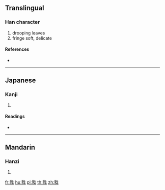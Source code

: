 {{character info/new}}
==Translingual==

===Han character===
{{Han char|rn=100|rad=生|as=07|sn=12|four=|canj=MOHQM}}

# drooping leaves
# fringe soft, delicate

====References====
* {{Han ref|kx=0755.120|dkj=21687|dj=1165.090|hdz=42578.040|uh=7524|ud=29988}}

----

==Japanese==

===Kanji===
{{ja-kanji|grade=|rs=生07}}

# {{defn|lang=ja|sort=生07}}

====Readings====
* {{ja-readings|on=[[ずい]] (zui), [[に]] (ni)|kun=|nanori=}}

----

==Mandarin==

===Hanzi===
{{cmn-hanzi|pin=[[ruí]] ([[rui2]])|wg=jui<sup>2</sup>}}

# {{defn|lang=cmn|sort=生07}}

[[fr:甤]]
[[hu:甤]]
[[pl:甤]]
[[th:甤]]
[[zh:甤]]